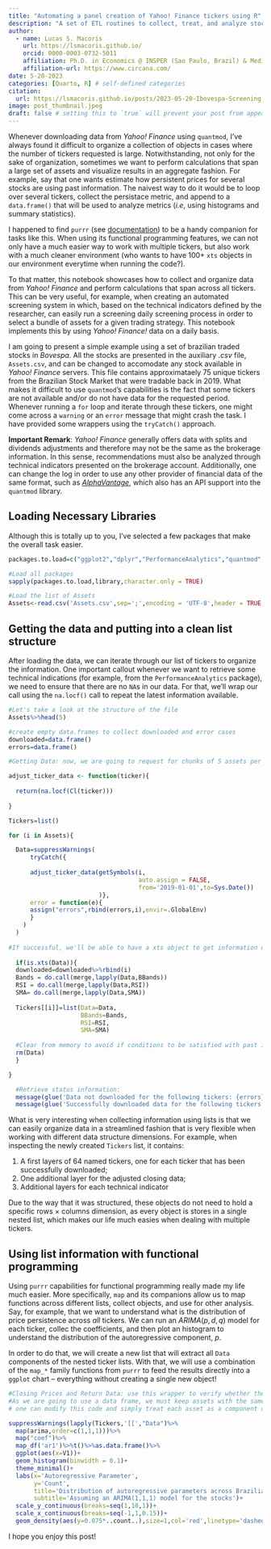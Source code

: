 ```yaml
---
title: "Automating a panel creation of Yahoo! Finance tickers using R"
description: "A set of ETL routines to collect, treat, and analyze stock price information for a bundle of tickers simultaneously."
author:
  - name: Lucas S. Macoris
    url: https://lsmacoris.github.io/
    orcid: 0000-0003-0732-5011
    affiliation: Ph.D. in Economics @ INSPER (Sao Paulo, Brazil) & Media Mix Modelling/Data Science @ Circana
    affiliation-url: https://www.circana.com/
date: 5-20-2023
categories: [Quarto, R] # self-defined categories
citation: 
  url: https://lsmacoris.github.io/posts/2023-05-20-Ibovespa-Screening
image: post_thumbnail.jpeg
draft: false # setting this to `true` will prevent your post from appearing on your listing page until you're ready!
---
```


Whenever downloading data from *Yahoo! Finance* using `quantmod`, I've always found it difficult to organize a collection of objects in cases where the number of tickers requested is large. Notwithstanding, not only for the sake of organization, sometimes we want to perform calculations that span a large set of assets and visualize results in an aggregate fashion. For example, say that one wants estimate how persistent prices for several stocks are using past information. The naivest way to do it would be to loop over several tickers, collect the persistace metric, and append to a `data.frame()` that will be used to analyze metrics (*i.e*, using histograms and summary statistics).

I happened to find `purrr` (see [documentation](https://purrr.tidyverse.org)) to be a handy companion for tasks like this. When using its functional programming features, we can not only have a much easier way to work with multiple tickers, but also work with a much cleaner environment (who wants to have 100+ `xts` objects in our environment everytime when running the code?).

To that matter, this notebook showcases how to collect and organize data from *Yahoo! Finance* and perform calculations that span across all tickers. This can be very useful, for example, when creating an automated screening system in which, based on the technical indicators defined by the researcher,  can easily run a screening daily screening process in order to select a bundle of assets for a given trading strategy. This notebook implements this by using *Yahoo! Finance!* data on a daily basis.

I am  going to present a simple example using a set of brazilian traded stocks in *Bovespa*. All the stocks are presented in the auxiliary *.csv* file, `Assets.csv`, and can be changed to accomodate any stock available in *Yahoo! Finance* servers. This file contains approximataely 75 unique tickers from the Brazilian Stock Market that were tradable back in 2019. What makes it difficult to use `quantmod`'s capabilities is the fact that some tickers are not available and/or do not have data for the requested period. Whenever running a `for` loop and iterate through these tickers, one might come across a `warning` or an `error` message that might crash the task. I have provided some wrappers using the `tryCatch()` approach.

**Important Remark**: *Yahoo! Finance* generally offers data with splits and dividends adjustments and therefore may not be the same as the brokerage information. In this sense, recommendations must also be analyzed through technical indicators presented on the brokerage account. Additionally, one can change the log in order to use any other provider of financial data of the same format, such as [*AlphaVantage*](https://www.alphavantage.co/), which also has an API support into the `quantmod` library.

## Loading Necessary Libraries

Although this is totally up to you, I've selected a few packages that make the overall task easier.

```r

packages.to.load=c("ggplot2","dplyr","PerformanceAnalytics","quantmod","xts","purrr","glue")

#Load all packages
sapply(packages.to.load,library,character.only = TRUE)

#Load the list of Assets
Assets<-read.csv('Assets.csv',sep=';',encoding = 'UTF-8',header = TRUE,stringsAsFactors = FALSE)[,1]
```


## Getting the data and putting into a clean list structure

After loading the data, we can iterate through our list of tickers to organize the information. One important callout whenever we want to retrieve some technical indications (for example, from the `PerformanceAnalytics` package), we need to ensure that there are no `NA`s in our data. For that, we'll wrap our call using the `na.locf()` call to repeat the latest information available.

```r
#Let's take a look at the structure of the file
Assets%>%head(5)

#create empty data.frames to collect downloaded and error cases
downloaded=data.frame()
errors=data.frame()

#Getting Data: now, we are going to request for chunks of 5 assets per time in Yahoo Finance server.

adjust_ticker_data <- function(ticker){
  
  return(na.locf(Cl(ticker)))
  
}

Tickers=list()

for (i in Assets){

  Data=suppressWarnings(
      tryCatch({
      
      adjust_ticker_data(getSymbols(i,
                                    auto.assign = FALSE,
                                    from='2019-01-01',to=Sys.Date())
                         )},
      error = function(e){
      assign("errors",rbind(errors,i),envir=.GlobalEnv)
      }
    )
  )
  
#If successful, we'll be able to have a xts object to get information on prices:
  
  if(is.xts(Data)){
  downloaded=downloaded%>%rbind(i)
  Bands = do.call(merge,lapply(Data,BBands))
  RSI = do.call(merge,lapply(Data,RSI))
  SMA= do.call(merge,lapply(Data,SMA))
  
  Tickers[[i]]=list(Data=Data,
                    BBands=Bands,
                    RSI=RSI,
                    SMA=SMA)
  
  #Clear from memory to avoid if conditions to be satisfied with past iterations
  rm(Data)
  }

}

  #Retrieve status information:
  message(glue('Data not downloaded for the following tickers: {errors}.'))
  message(glue('Successfully downloaded data for the following tickers: {downloaded}.'))

```

What is very interesting when collecting information using lists is that we can easily organize data in a streamlined fashion that is very flexible when working with different data structure dimensions. For example, when inspecting the newly created `Tickers` list, it contains:

1. A first layers of 64 named tickers, one for each ticker that has been successfully downloaded;
2. One additional layer for the adjusted closing data;
3. Additional layers for each technical indicator

Due to the way that it was structured, these objects do not need to hold a specific rows $\times$ columns dimension, as every object is stores in a single nested list, which makes our life much easies when dealing with multiple tickers.


## Using list information with functional programming

Using `purrr` capabilities for functional programming really made my life much easier. More specifically, `map` and its companions allow us to map functions across different lists, collect objects, and use for other analysis. Say, for example, that we want to understand what is the distribution of price persistence across *all* tickers. We can run an $ARIMA(p,d,q)$ model for each ticker, collec the coefficients, and then plot an histogram to understand the distribution of the autoregressive component, $p$.

In order to do that, we will create a new list that will extract all `Data` components of the nested ticker lists. With that, we will use a combination of the `map_*` family functions from `purrr` to feed the results directly into a `ggplot` chart -- everything without creating a single new object!

```r

#Closing Prices and Return Data: use this wrapper to verify whether there is some Asset with less observations.
#As we are going to use a data frame, we must keep assets with the same number of observartions. However,
# one can modify this code and simply treat each asset as a component of a list.

suppressWarnings(lapply(Tickers,'[[',"Data")%>%
  map(arima,order=c(1,1,1)))%>%
  map("coef")%>%
  map_df('ar1')%>%t()%>%as.data.frame()%>%
  ggplot(aes(x=V1))+
  geom_histogram(binwidth = 0.1)+
  theme_minimal()+
  labs(x='Autoregressive Parameter',
       y='Count',
       title='Distribution of autoregressive parameters across Brazilian stocks',
       subtitle='Assuming an ARIMA(1,1,1) model for the stocks')+
  scale_y_continuous(breaks=seq(1,10,1))+
  scale_x_continuous(breaks=seq(-1,1,0.15))+
  geom_density(aes(y=0.075*..count..),size=1,col='red',linetype='dashed')

```

I hope you enjoy this post!


